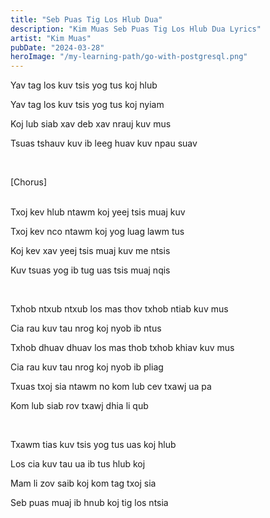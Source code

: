 ```yaml
---
title: "Seb Puas Tig Los Hlub Dua"
description: "Kim Muas Seb Puas Tig Los Hlub Dua Lyrics"
artist: "Kim Muas"
pubDate: "2024-03-28"
heroImage: "/my-learning-path/go-with-postgresql.png"
---
```


Yav tag los kuv tsis yog tus koj hlub 

Yav tag los kuv tsis yog tus koj nyiam

Koj lub siab xav deb xav nrauj kuv mus 

Tsuas tshauv kuv ib leeg huav kuv npau suav

<br />

[Chorus]

<br />
Txoj kev hlub ntawm koj yeej tsis muaj kuv

Txoj kev nco ntawm koj yog luag lawm tus

Koj kev xav yeej tsis muaj kuv me ntsis 

Kuv tsuas yog ib tug uas tsis muaj nqis

<br />

Txhob ntxub ntxub los mas thov txhob ntiab kuv mus 

Cia rau kuv tau nrog koj nyob ib ntus 

Txhob dhuav dhuav los mas thob txhob khiav kuv mus

Cia rau kuv tau nrog koj nyob ib pliag

Txuas txoj sia ntawm no kom lub cev txawj ua pa

Kom lub siab rov txawj dhia li qub

<br />

Txawm tias kuv tsis yog tus uas koj hlub

Los cia kuv tau ua ib tus hlub koj

Mam li zov saib koj kom tag txoj sia 

Seb puas muaj ib hnub koj tig los ntsia 


